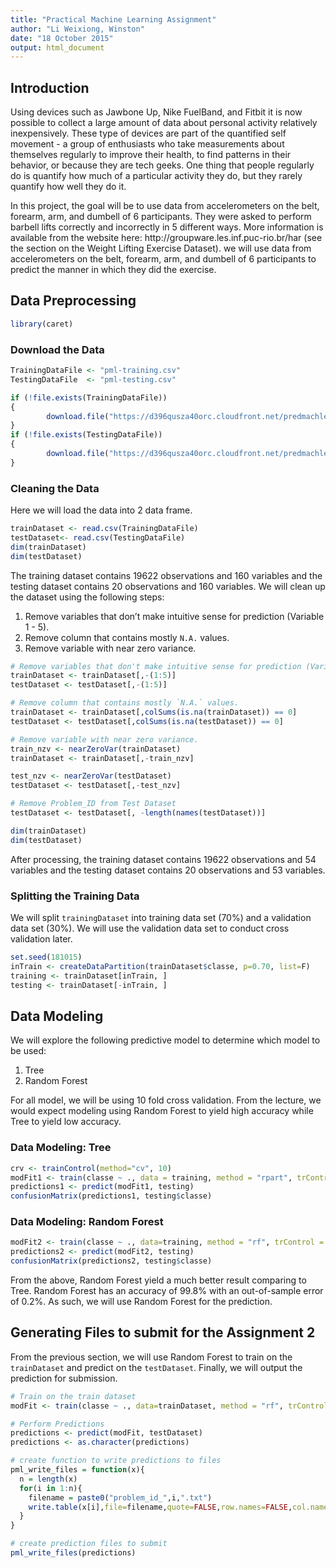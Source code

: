 ```yaml
---
title: "Practical Machine Learning Assignment"
author: "Li Weixiong, Winston"
date: "18 October 2015"
output: html_document
---
```


## Introduction  
Using devices such as Jawbone Up, Nike FuelBand, and Fitbit it is now possible to collect a large amount of data about personal activity relatively inexpensively.  These type of devices are part of the quantified self movement - a group of enthusiasts who take measurements about themselves regularly to improve their health, to find patterns in their behavior, or because they are tech geeks.  One thing that people regularly do is quantify how much of a particular activity they do, but they rarely quantify how well they do it. 

In this project, the goal will be to use data from accelerometers on the belt, forearm, arm, and dumbell of 6 participants.  They were asked to perform barbell lifts correctly and incorrectly in 5 different ways.  More information is available from the website here: http://groupware.les.inf.puc-rio.br/har (see the section on the Weight Lifting Exercise Dataset).  we will use data from accelerometers on the belt, forearm, arm, and dumbell of 6 participants to predict the manner in which they did the exercise.  

## Data Preprocessing  
```r
library(caret)
```

### Download the Data
```r
TrainingDataFile <- "pml-training.csv"
TestingDataFile  <- "pml-testing.csv"

if (!file.exists(TrainingDataFile)) 
{
        download.file("https://d396qusza40orc.cloudfront.net/predmachlearn/pml-training.csv", TrainingDataFile)
}
if (!file.exists(TestingDataFile)) 
{
        download.file("https://d396qusza40orc.cloudfront.net/predmachlearn/pml-testing.csv", TestingDataFile)
}
```  

### Cleaning the Data
Here we will load the data into 2 data frame.  
```r
trainDataset <- read.csv(TrainingDataFile)
testDataset<- read.csv(TestingDataFile)
dim(trainDataset)
dim(testDataset)
```
The training dataset contains 19622 observations and 160 variables and the testing dataset contains 20 observations and 160 variables.  We will clean up the dataset using the following steps: 

1. Remove variables that don't make intuitive sense for prediction (Variable 1 - 5).  
2. Remove column that contains mostly `N.A.` values.  
3. Remove variable with near zero variance.  
```r
# Remove variables that don't make intuitive sense for prediction (Variable 1 - 5).
trainDataset <- trainDataset[,-(1:5)]
testDataset <- testDataset[,-(1:5)]

# Remove column that contains mostly `N.A.` values.
trainDataset <- trainDataset[,colSums(is.na(trainDataset)) == 0]
testDataset <- testDataset[,colSums(is.na(testDataset)) == 0]

# Remove variable with near zero variance.
train_nzv <- nearZeroVar(trainDataset)
trainDataset <- trainDataset[,-train_nzv]

test_nzv <- nearZeroVar(testDataset)
testDataset <- testDataset[,-test_nzv]

# Remove Problem_ID from Test Dataset
testDataset <- testDataset[, -length(names(testDataset))]

dim(trainDataset)
dim(testDataset)
```
After processing, the training dataset contains 19622 observations and 54 variables and the testing dataset contains 20 observations and 53 variables.

### Splitting the Training Data
We will split `trainingDataset` into training data set (70%) and a validation data set (30%). We will use the validation data set to conduct cross validation later.  
```r
set.seed(181015)
inTrain <- createDataPartition(trainDataset$classe, p=0.70, list=F)
training <- trainDataset[inTrain, ]
testing <- trainDataset[-inTrain, ]
```

## Data Modeling
We will explore the following predictive model to determine which model to be used:

1. Tree
2. Random Forest

For all model, we will be using 10 fold cross validation.  From the lecture, we would expect modeling using Random Forest to yield high accuracy while Tree to yield low accuracy. 

### Data Modeling: Tree
```r
crv <- trainControl(method="cv", 10)
modFit1 <- train(classe ~ ., data = training, method = "rpart", trControl = crv)
predictions1 <- predict(modFit1, testing)
confusionMatrix(predictions1, testing$classe)
```

### Data Modeling: Random Forest
```r
modFit2 <- train(classe ~ ., data=training, method = "rf", trControl = crv)
predictions2 <- predict(modFit2, testing)
confusionMatrix(predictions2, testing$classe)
```

From the above, Random Forest yield a much better result comparing to Tree.  Random Forest has an accuracy of 99.8% with an out-of-sample error of 0.2%.  As such, we will use Random Forest for the prediction.

## Generating Files to submit for the Assignment 2
From the previous section, we will use Random Forest to train on the `trainDataset` and predict on the `testDataset`.  Finally, we will output the prediction for submission.
```r
# Train on the train dataset
modFit <- train(classe ~ ., data=trainDataset, method = "rf", trControl = crv)

# Perform Predictions
predictions <- predict(modFit, testDataset)
predictions <- as.character(predictions)

# create function to write predictions to files
pml_write_files = function(x){
  n = length(x)
  for(i in 1:n){
    filename = paste0("problem_id_",i,".txt")
    write.table(x[i],file=filename,quote=FALSE,row.names=FALSE,col.names=FALSE)
  }
}

# create prediction files to submit
pml_write_files(predictions)
```
